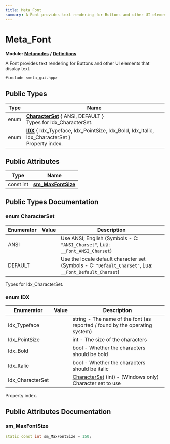 ```yaml
---
title: Meta_Font
summary: A Font provides text rendering for Buttons and other UI elements that display text. 
---
```


# Meta_Font

**Module:** **[Metanodes](../../modules/metanodes/index.mdx)** **/** **[Definitions](../../modules/metanodes/definitions.mdx)**

A Font provides text rendering for Buttons and other UI elements that display text. 

`#include <meta_gui.hpp>`

## Public Types

| Type           | Name           |
| -------------- | -------------- |
| enum| **[CharacterSet](#enum-characterset)** \{ ANSI, DEFAULT \}<br />Types for Idx_CharacterSet.  |
| enum| **[IDX](#enum-idx)** \{ Idx_Typeface, Idx_PointSize, Idx_Bold, Idx_Italic, Idx_CharacterSet \}<br />Property index.  |

## Public Attributes

| Type           | Name           |
| -------------- | -------------- |
| const int | **[sm_MaxFontSize](#sm-maxfontsize)**  |

## Public Types Documentation

### enum CharacterSet

| Enumerator | Value | Description |
| ---------- | ----- | ----------- |
| ANSI | | Use ANSI; English (Symbols - C: `"ANSI_Charset"`, Lua: `__Font_ANSI_Charset`)   |
| DEFAULT | | Use the locale default character set (Symbols - C: `"Default_Charset"`, Lua: `__Font_Default_Charset`)   |

Types for Idx_CharacterSet. 

### enum IDX

| Enumerator | Value | Description |
| ---------- | ----- | ----------- |
| Idx_Typeface | | string - The name of the font (as reported / found by the operating system)   |
| Idx_PointSize | | int - The size of the characters   |
| Idx_Bold | | bool - Whether the characters should be bold   |
| Idx_Italic | | bool - Whether the characters should be italic   |
| Idx_CharacterSet | | [CharacterSet](#enum-characterset) (int) - (Windows only) Character set to use   |

Property index. 

## Public Attributes Documentation

### sm_MaxFontSize

```cpp
static const int sm_MaxFontSize = 150;
```
